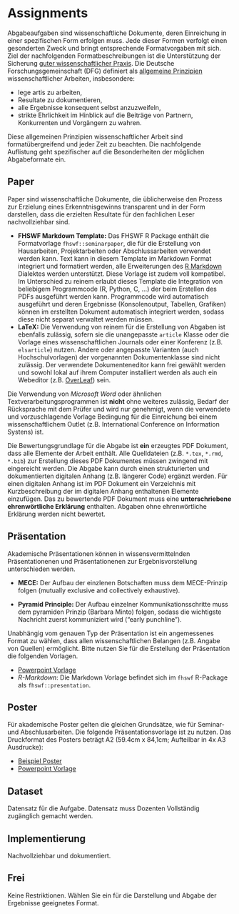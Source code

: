 # Assignments

Abgabeaufgaben sind wissenschaftliche Dokumente, deren Einreichung in einer spezifischen Form erfolgen muss. Jede dieser Formen verfolgt einen gesonderten Zweck und bringt entsprechende Formatvorgaben mit sich. Ziel der nachfolgenden Formatbeschreibungen ist die Unterstützung der Sicherung [guter wissenschaftlicher Praxis](https://www.dfg.de/foerderung/grundlagen_rahmenbedingungen/gwp/). Die Deutsche Forschungsgemeinschaft (DFG) definiert als [allgemeine Prinzipien](https://www.dfg.de/download/pdf/foerderung/rechtliche_rahmenbedingungen/gute_wissenschaftliche_praxis/empfehlung_wiss_praxis_1310.pdf) wissenschaftlicher Arbeiten, insbesondere:

- lege artis zu arbeiten,
- Resultate zu dokumentieren,
- alle Ergebnisse konsequent selbst anzuzweifeln,
- strikte Ehrlichkeit im Hinblick auf die Beiträge von Partnern, Konkurrenten und
Vorgängern zu wahren.

Diese allgemeinen Prinzipien wissenschaftlicher Arbeit sind formatübergreifend und jeder Zeit zu beachten. Die nachfolgende Auflistung geht spezifischer auf die Besonderheiten der möglichen Abgabeformate ein.

## Paper

Paper sind wissenschaftliche Dokumente, die üblicherweise den Prozess zur Erzielung eines Erkenntnisgewinns transparent und in der Form darstellen, dass die erzielten Resultate für den fachlichen Leser nachvollziehbar sind. 

- **FHSWF Markdown Template:** Das FHSWF R Package enthält die Formatvorlage `fhswf::seminarpaper`, die für die Erstellung von Hausarbeiten, Projektarbeiten oder Abschlussarbeiten verwendet werden kann. Text kann in diesem Template im Markdown Format integriert und formatiert werden, alle Erweiterungen des [R Markdown](https://rmarkdown.rstudio.com/) Dialektes werden unterstützt. Diese Vorlage ist zudem voll \LaTeX kompatibel. Im Unterschied zu reinem \LaTeX erlaubt dieses Template die Integration von beliebigem Programmcode (R, Python, C, ...) der beim Erstellen des PDFs ausgeführt werden kann. Programmcode wird automatisch ausgeführt und deren Ergebnisse (Konsolenoutput, Tabellen, Grafiken) können im erstellten Dokument automatisch integriert werden, sodass diese nicht separat verwaltet werden müssen.
- **LaTeX:** Die Verwendung von reinem \LaTeX für die Erstellung von Abgaben ist ebenfalls zulässig, sofern sie die unangepasste `article` Klasse oder die Vorlage eines wissenschaftlichen Journals oder einer Konferenz (z.B. `elsarticle`) nutzen. Andere oder angepasste Varianten (auch Hochschulvorlagen) der vorgenannten Dokumentenklasse sind nicht zulässig. Der verwendete Dokumenteneditor kann frei gewählt werden und sowohl lokal auf ihrem Computer installiert werden als auch ein Webeditor (z.B. [OverLeaf](https://www.overleaf.com/)) sein.

Die Verwendung von *Microsoft Word* oder ähnlichen Textverarbeitungsprogrammen ist **nicht** ohne weiteres zulässig, Bedarf der Rücksprache mit dem Prüfer und wird nur genehmigt, wenn die verwendete und vorzuschlagende Vorlage Bedingung für die Einreichung bei einem wissenschaftlichem Outlet (z.B. International Conference on Information Systens) ist.

Die Bewertungsgrundlage für die Abgabe ist **ein** erzeugtes PDF Dokument, dass alle Elemente der Arbeit enthält. Alle Quelldateien (z.B. `*.tex`, `*.rmd`, `*.bib`) zur Erstellung dieses PDF Dokumentes müssen zwingend mit eingereicht werden. Die Abgabe kann durch einen strukturierten und dokumentierten digitalen Anhang (z.B. längerer Code) ergänzt werden. Für einen digitalen Anhang ist im PDF Dokument ein Verzeichnis mit Kurzbeschreibung der im digitalen Anhang enthaltenen Elemente einzufügen. Das zu bewertende PDF Dokument muss eine **unterschriebene ehrenwörtliche Erklärung** enthalten. Abgaben ohne ehrenwörtliche Erklärung werden nicht bewertet.

## Präsentation

Akademische Präsentationen können in wissensvermittelnden Präsentationenen und Präsentationenen zur Ergebnisvorstellung unterschieden werden. 

- **MECE:** Der Aufbau der einzlenen Botschaften muss dem MECE-Prinzip folgen (mutually exclusive and collectively exhaustive).

- **Pyramid Principle:** Der Aufbau einzelner Kommunikationsschritte muss dem pyramiden Prinzip (Barbara Minto) folgen, sodass die wichtigste Nachricht zuerst kommuniziert wird ("early punchline"). 

Unabhängig vom genauen Typ der Präsentation ist ein angemessenes Format zu wählen, dass allen wissenschaftlichen Belangen (z.B. Angabe von Quellen) ermöglicht. Bitte nutzen Sie für die Erstellung der Präsentation die folgenden Vorlagen.

- [Powerpoint Vorlage](./data/bchwtz-slidemaster.pptx)
- *R-Markdown*: Die Markdown Vorlage befindet sich im `fhswf` R-Package als `fhswf::presentation`.

## Poster

Für akademische Poster gelten die gleichen Grundsätze, wie für Seminar- und Abschlusarbeiten. Die folgende Präsentationsvorlage ist zu nutzen. Das Druckformat des Posters beträgt A2 (59.4cm x 84,1cm; Aufteilbar in 4x A3 Ausdrucke):

- [Beispiel Poster](./data/bchwtz-postermaster.pdf)
- [Powerpoint Vorlage](./data/bchwtz-postermaster.pptx)

## Dataset

Datensatz für die Aufgabe. Datensatz muss Dozenten Vollständig zugänglich gemacht werden.

## Implementierung

Nachvollziehbar und dokumentiert.

## Frei

Keine Restriktionen. Wählen Sie ein für die Darstellung und Abgabe der Ergebnisse geeignetes Format.